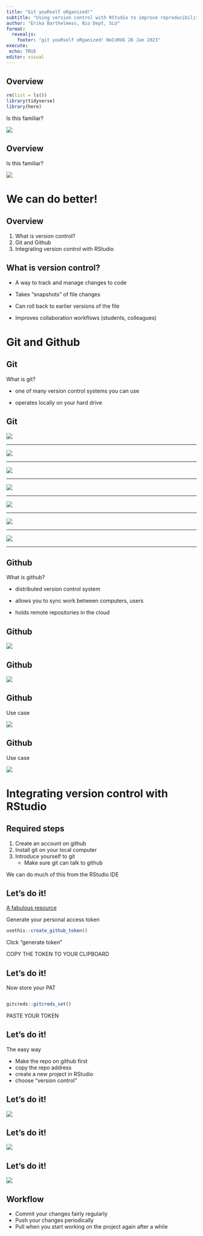 ```yaml
---
title: "Git youRself oRganized!"
subtitle: "Using version control with RStudio to improve reproducibility in your work flow"
author: "Erika Barthelmess, Bio Dept, SLU"
format: 
  revealjs:
    footer: "git youRself oRganized! NoCoRUG 26 Jan 2023"
execute: 
 echo: TRUE
editor: visual
---
```


## Overview

```r
rm(list = ls())
library(tidyverse)
library(here)
```

Is this familiar?

![](../Images/messy_files.png)

## Overview

Is this familiar?

![](../Images/messy_files_annotated.png)

# We can do better!

## Overview

1.  What is version control?
2.  Git and Github
3.  Integrating version control with RStudio

## What is version control?

-   A way to track and manage changes to code

-   Takes "snapshots" of file changes

-   Can roll back to earlier versions of the file

-   Improves collaboration workflows (students, colleagues)

# Git and Github

## Git

What is git?

-   one of many version control systems you can use

-   operates locally on your hard drive

## Git

![](../Images/git_slides/Slide10.png)

------------------------------------------------------------------------

![](../Images/git_slides/Slide2.png)

------------------------------------------------------------------------

![](../Images/git_slides/Slide3.png)

------------------------------------------------------------------------

![](../Images/git_slides/Slide4.png)

------------------------------------------------------------------------

![](../Images/git_slides/Slide6.png)

------------------------------------------------------------------------

![](../Images/git_slides/Slide7.png)

------------------------------------------------------------------------

![](../Images/git_slides/Slide8.png)

------------------------------------------------------------------------

## Github

What is github?

-   distributed version control system

-   allows you to sync work between computers, users

-   holds remote repositories in the cloud

## Github

![](../Images/git_slides/Slide12.png)

## Github

![](../Images/git_slides/Slide13.png)

## Github

Use case

![](../Images/git_slides/Slide14.png)

## Github

Use case

![](../Images/git_slides/Slide15.png)

# Integrating version control with RStudio

## Required steps

1.  Create an account on github
2.  Install git on your local computer
3.  Introduce yourself to git
    -   Make sure git can talk to github

We can do much of this from the RStudio IDE

## Let's do it!

[A fabulous resource](https://happygitwithr.com/)

Generate your personal access token

```r

usethis::create_github_token()

```

Click "generate token"

COPY THE TOKEN TO YOUR CLIPBOARD

## Let's do it!

Now store your PAT

``` r

gitcreds::gitcreds_set()
```

PASTE YOUR TOKEN

## Let's do it!

The easy way

-   Make the repo on github first
-   copy the repo address
-   create a new project in RStudio
-   choose "version control"

## Let's do it!

![](../Images/choose_version_control.png)

## Let's do it!

![](../Images/then_choose_git.png)

## Let's do it!

![](../Images/paste_repo_address.png)

## Workflow

-   Commit your changes fairly regularly
-   Push your changes periodically
-   Pull when you start working on the project again after a while

